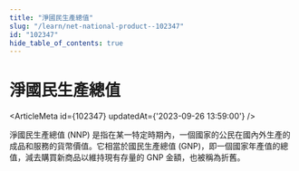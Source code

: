 ```yaml
---
title: "淨國民生產總值"
slug: "/learn/net-national-product--102347"
id: "102347"
hide_table_of_contents: true
---
```



# 淨國民生產總值

<ArticleMeta id={102347} updatedAt={'2023-09-26 13:59:00'} />
<div className='border-solid border-b border-t-0 my-4 border-[var(--ifm-color-gray-300)]' />

淨國民生產總值 (NNP) 是指在某一特定時期內，一個國家的公民在國內外生產的成品和服務的貨幣價值。它相當於國民生產總值 (GNP)，即一個國家年產值的總值，減去購買新商品以維持現有存量的 GNP 金額，也被稱為折舊。
